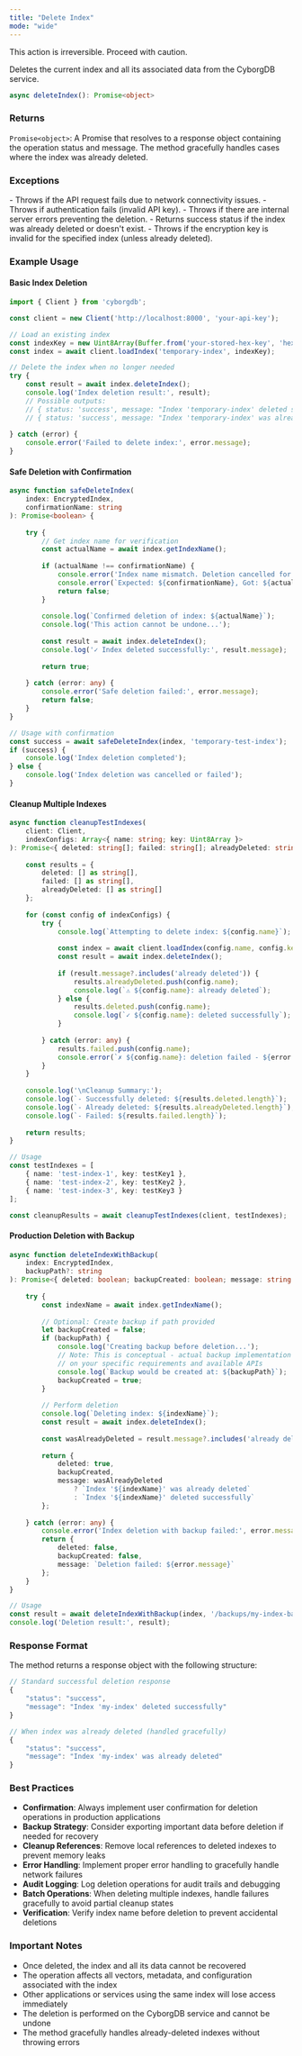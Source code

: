 ```yaml
---
title: "Delete Index"
mode: "wide"
---
```


<Warning>This action is irreversible. Proceed with caution.</Warning>

Deletes the current index and all its associated data from the CyborgDB service.

```typescript
async deleteIndex(): Promise<object>
```

### Returns

`Promise<object>`: A Promise that resolves to a response object containing the operation status and message. The method gracefully handles cases where the index was already deleted.

### Exceptions

<AccordionGroup>
    <Accordion title="Error">
        - Throws if the API request fails due to network connectivity issues.
        - Throws if authentication fails (invalid API key).
        - Throws if there are internal server errors preventing the deletion.
    </Accordion>
    <Accordion title="Index Errors">
        - Returns success status if the index was already deleted or doesn't exist.
        - Throws if the encryption key is invalid for the specified index (unless already deleted).
    </Accordion>
</AccordionGroup>

### Example Usage

#### Basic Index Deletion

```typescript
import { Client } from 'cyborgdb';

const client = new Client('http://localhost:8000', 'your-api-key');

// Load an existing index
const indexKey = new Uint8Array(Buffer.from('your-stored-hex-key', 'hex'));
const index = await client.loadIndex('temporary-index', indexKey);

// Delete the index when no longer needed
try {
    const result = await index.deleteIndex();
    console.log('Index deletion result:', result);
    // Possible outputs:
    // { status: 'success', message: "Index 'temporary-index' deleted successfully" }
    // { status: 'success', message: "Index 'temporary-index' was already deleted" }
    
} catch (error) {
    console.error('Failed to delete index:', error.message);
}
```

#### Safe Deletion with Confirmation

```typescript
async function safeDeleteIndex(
    index: EncryptedIndex,
    confirmationName: string
): Promise<boolean> {
    
    try {
        // Get index name for verification
        const actualName = await index.getIndexName();
        
        if (actualName !== confirmationName) {
            console.error('Index name mismatch. Deletion cancelled for safety.');
            console.error(`Expected: ${confirmationName}, Got: ${actualName}`);
            return false;
        }
        
        console.log(`Confirmed deletion of index: ${actualName}`);
        console.log('This action cannot be undone...');
        
        const result = await index.deleteIndex();
        console.log('✓ Index deleted successfully:', result.message);
        
        return true;
        
    } catch (error: any) {
        console.error('Safe deletion failed:', error.message);
        return false;
    }
}

// Usage with confirmation
const success = await safeDeleteIndex(index, 'temporary-test-index');
if (success) {
    console.log('Index deletion completed');
} else {
    console.log('Index deletion was cancelled or failed');
}
```

#### Cleanup Multiple Indexes

```typescript
async function cleanupTestIndexes(
    client: Client,
    indexConfigs: Array<{ name: string; key: Uint8Array }>
): Promise<{ deleted: string[]; failed: string[]; alreadyDeleted: string[] }> {
    
    const results = {
        deleted: [] as string[],
        failed: [] as string[],
        alreadyDeleted: [] as string[]
    };
    
    for (const config of indexConfigs) {
        try {
            console.log(`Attempting to delete index: ${config.name}`);
            
            const index = await client.loadIndex(config.name, config.key);
            const result = await index.deleteIndex();
            
            if (result.message?.includes('already deleted')) {
                results.alreadyDeleted.push(config.name);
                console.log(`⚠ ${config.name}: already deleted`);
            } else {
                results.deleted.push(config.name);
                console.log(`✓ ${config.name}: deleted successfully`);
            }
            
        } catch (error: any) {
            results.failed.push(config.name);
            console.error(`✗ ${config.name}: deletion failed - ${error.message}`);
        }
    }
    
    console.log('\nCleanup Summary:');
    console.log(`- Successfully deleted: ${results.deleted.length}`);
    console.log(`- Already deleted: ${results.alreadyDeleted.length}`);
    console.log(`- Failed: ${results.failed.length}`);
    
    return results;
}

// Usage
const testIndexes = [
    { name: 'test-index-1', key: testKey1 },
    { name: 'test-index-2', key: testKey2 },
    { name: 'test-index-3', key: testKey3 }
];

const cleanupResults = await cleanupTestIndexes(client, testIndexes);
```

#### Production Deletion with Backup

```typescript
async function deleteIndexWithBackup(
    index: EncryptedIndex,
    backupPath?: string
): Promise<{ deleted: boolean; backupCreated: boolean; message: string }> {
    
    try {
        const indexName = await index.getIndexName();
        
        // Optional: Create backup if path provided
        let backupCreated = false;
        if (backupPath) {
            console.log('Creating backup before deletion...');
            // Note: This is conceptual - actual backup implementation would depend
            // on your specific requirements and available APIs
            console.log(`Backup would be created at: ${backupPath}`);
            backupCreated = true;
        }
        
        // Perform deletion
        console.log(`Deleting index: ${indexName}`);
        const result = await index.deleteIndex();
        
        const wasAlreadyDeleted = result.message?.includes('already deleted');
        
        return {
            deleted: true,
            backupCreated,
            message: wasAlreadyDeleted 
                ? `Index '${indexName}' was already deleted` 
                : `Index '${indexName}' deleted successfully`
        };
        
    } catch (error: any) {
        console.error('Index deletion with backup failed:', error.message);
        return {
            deleted: false,
            backupCreated: false,
            message: `Deletion failed: ${error.message}`
        };
    }
}

// Usage
const result = await deleteIndexWithBackup(index, '/backups/my-index-backup.json');
console.log('Deletion result:', result);
```

### Response Format

The method returns a response object with the following structure:

```typescript
// Standard successful deletion response
{
    "status": "success",
    "message": "Index 'my-index' deleted successfully"
}

// When index was already deleted (handled gracefully)
{
    "status": "success", 
    "message": "Index 'my-index' was already deleted"
}
```

### Best Practices

- **Confirmation**: Always implement user confirmation for deletion operations in production applications
- **Backup Strategy**: Consider exporting important data before deletion if needed for recovery
- **Cleanup References**: Remove local references to deleted indexes to prevent memory leaks
- **Error Handling**: Implement proper error handling to gracefully handle network failures
- **Audit Logging**: Log deletion operations for audit trails and debugging
- **Batch Operations**: When deleting multiple indexes, handle failures gracefully to avoid partial cleanup states
- **Verification**: Verify index name before deletion to prevent accidental deletions

### Important Notes

- Once deleted, the index and all its data cannot be recovered
- The operation affects all vectors, metadata, and configuration associated with the index
- Other applications or services using the same index will lose access immediately
- The deletion is performed on the CyborgDB service and cannot be undone
- The method gracefully handles already-deleted indexes without throwing errors
